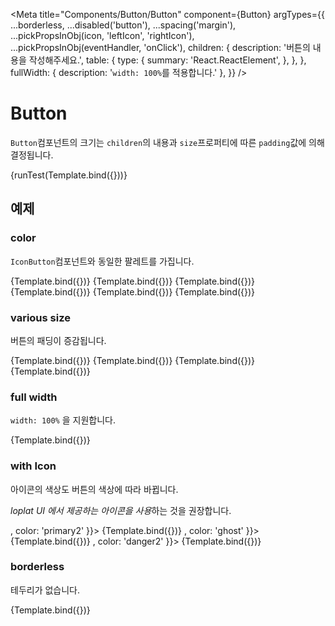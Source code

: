 
<Meta
  title="Components/Button/Button"
  component={Button}
  argTypes={{
    ...borderless,
    ...disabled('button'),
    ...spacing('margin'),
    ...pickPropsInObj(icon, 'leftIcon', 'rightIcon'),
    ...pickPropsInObj(eventHandler, 'onClick'),
    children: {
      description: '버튼의 내용을 작성해주세요.',
      table: {
        type: {
          summary: 'React.ReactElement',
        },
      },
    },
    fullWidth: { description: '`width: 100%`를 적용합니다.' },
  }}
/>


# Button

`Button`컴포넌트의 크기는 `children`의 내용과 `size`프로퍼티에 따른 `padding`값에 의해 결정됩니다.

<Canvas>
  <Story name="default" args={{ children: 'default', role: 'button' }}>
    {runTest(Template.bind({}))}
  </Story>
</Canvas>

<ArgsTable story="default" />

## 예제

### color

`IconButton`컴포넌트와 동일한 팔레트를 가집니다.

<Canvas>
  <Story name="primary1" args={{ children: 'primary1', color: 'primary1' }}>
    {Template.bind({})}
  </Story>
  <Story name="primary2" args={{ children: 'primary2', color: 'primary2' }}>
    {Template.bind({})}
  </Story>
  <Story name="danger1" args={{ children: 'danger1', color: 'danger1' }}>
    {Template.bind({})}
  </Story>
  <Story name="danger2" args={{ children: 'danger2', color: 'danger2' }}>
    {Template.bind({})}
  </Story>
  <Story name="solid" args={{ children: 'solid', color: 'solid' }}>
    {Template.bind({})}
  </Story>
  <Story name="ghost" args={{ children: 'ghost', color: 'ghost' }}>
    {Template.bind({})}
  </Story>
</Canvas>

### various size

버튼의 패딩이 증감됩니다.

<Canvas>
  <Story name="xs" args={{ children: 'xs', size: 'xs' }}>
    {Template.bind({})}
  </Story>
  <Story name="sm" args={{ children: 'sm', size: 'sm' }}>
    {Template.bind({})}
  </Story>
  <Story name="md" args={{ children: 'md', size: 'md' }}>
    {Template.bind({})}
  </Story>
  <Story name="lg" args={{ children: 'lg', size: 'lg' }}>
    {Template.bind({})}
  </Story>
</Canvas>

### full width

`width: 100%` 을 지원합니다.

<Canvas>
  <Story name="full width" args={{ children: 'full width', fullWidth: true }}>
    {Template.bind({})}
  </Story>
</Canvas>

### with Icon

아이콘의 색상도 버튼의 색상에 따라 바뀝니다.

*loplat UI 에서 제공하는 아이콘을 사용*하는 것을 권장합니다.

<Canvas>
  <Story name="left icon primary2" args={{ children: 'left icon', leftIcon: <Alert />, color: 'primary2' }}>
    {Template.bind({})}
  </Story>
  <Story name="left icon ghost" args={{ children: 'left icon', leftIcon: <Alert />, color: 'ghost' }}>
    {Template.bind({})}
  </Story>
  <Story name="right icon danger2" args={{ children: 'right icon', rightIcon: <Alert />, color: 'danger2' }}>
    {Template.bind({})}
  </Story>
</Canvas>

### borderless

테두리가 없습니다.

<Canvas>
  <Story name="borderless button" args={{ children: 'primary2 borderless', color: 'primary2', borderless: true }}>
    {Template.bind({})}
  </Story>
</Canvas>
